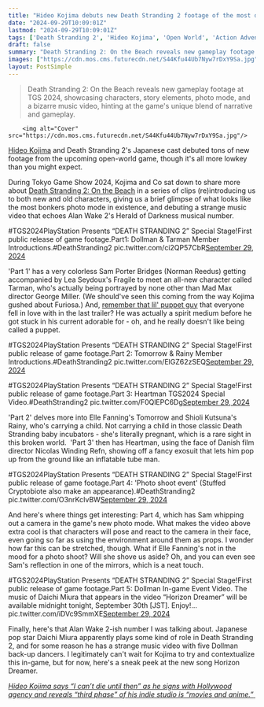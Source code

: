 ```yaml
---
title: "Hideo Kojima debuts new Death Stranding 2 footage of the most detailed photo mode ever, more famous faces, and an Alan Wake 2-style musical number"
date: "2024-09-29T10:09:01Z"
lastmod: "2024-09-29T10:09:01Z"
tags: ['Death Stranding 2', 'Hideo Kojima', 'Open World', 'Action Adventure', 'PlayStation', 'Tokyo Game Show', 'TGS 2024', 'Photo Mode']
draft: false
summary: "Death Stranding 2: On the Beach reveals new gameplay footage at TGS 2024, showcasing characters, story elements, photo mode, and a bizarre music video, hinting at the game's unique blend of narrative and gameplay."
images: ["https://cdn.mos.cms.futurecdn.net/S44Kfu44Ub7Nyw7rDxY9Sa.jpg"]
layout: PostSimple
---
```

> Death Stranding 2: On the Beach reveals new gameplay footage at TGS 2024, showcasing characters, story elements, photo mode, and a bizarre music video, hinting at the game's unique blend of narrative and gameplay.


        <img alt="Cover" src="https://cdn.mos.cms.futurecdn.net/S44Kfu44Ub7Nyw7rDxY9Sa.jpg"/>
        
[Hideo Kojima](https://www.gamesradar.com/tag/hideo-kojima/) and Death Stranding 2's Japanese cast debuted tons of new footage from the upcoming open-world game, though it's all more lowkey than you might expect.

During Tokyo Game Show 2024, Kojima and Co sat down to share more about [Death Stranding 2: On the Beach](https://www.gamesradar.com/death-stranding-2-guide/) in a series of clips (re)introducing us to both new and old characters, giving us a brief glimpse of what looks like the most bonkers photo mode in existence, and debuting a strange music video that echoes Alan Wake 2's Herald of Darkness musical number.

#TGS2024PlayStation Presents “DEATH STRANDING 2” Special Stage!First public release of game footage.Part1: Dollman & Tarman Member Introductions.#DeathStranding2 pic.twitter.com/ci2QP57CbR[September 29, 2024](https://twitter.com/KojiPro2015_EN/status/1840230233418469515)

'Part 1' has a very colorless Sam Porter Bridges (Norman Reedus) getting accompanied by Lea Seydoux's Fragile to meet an all-new character called Tarman, who's actually being portrayed by none other than Mad Max director George Miller. (We should've seen this coming from the way Kojima gushed about Furiosa.) And, [remember that lil' puppet guy](https://www.gamesradar.com/death-stranding-2s-weird-dummy-is-making-alan-wake-2-fans-do-a-double-take/) that everyone fell in love with in the last trailer? He was actually a spirit medium before he got stuck in his current adorable for - oh, and he really doesn't like being called a puppet.

#TGS2024PlayStation Presents “DEATH STRANDING 2” Special Stage!First public release of game footage.Part 2: Tomorrow & Rainy Member Introductions.#DeathStranding2 pic.twitter.com/ElGZ62zSEQ[September 29, 2024](https://twitter.com/KojiPro2015_EN/status/1840230818003988506)

#TGS2024PlayStation Presents “DEATH STRANDING 2” Special Stage!First public release of game footage.Part 3: Heartman TGS2024 Special Video.#DeathStranding2 pic.twitter.com/F0QlEPC6Dg[September 29, 2024](https://twitter.com/KojiPro2015_EN/status/1840231509309211080)

'Part 2' delves more into Elle Fanning's Tomorrow and Shioli Kutsuna's Rainy, who's carrying a child. Not carrying a child in those classic Death Stranding baby incubators - she's literally pregnant, which is a rare sight in this broken world.  'Part 3' then has Heartman, using the face of Danish film director Nicolas Winding Refn, showing off a fancy exosuit that lets him pop up from the ground like an inflatable tube man.

#TGS2024PlayStation Presents “DEATH STRANDING 2” Special Stage!First public release of game footage.Part 4: 'Photo shoot event' (Stuffed Cryptobiote also make an appearance).#DeathStranding2 pic.twitter.com/O3nrKcIvBW[September 29, 2024](https://twitter.com/KojiPro2015_EN/status/1840235179761397869)

And here's where things get interesting: Part 4, which has Sam whipping out a camera in the game's new photo mode. What makes the video above extra cool is that characters will pose and react to the camera in their face, even going so far as using the environment around them as props. I wonder how far this can be stretched, though. What if Elle Fanning's not in the mood for a photo shoot? Will she shove us aside? Oh, and you can even see Sam's reflection in one of the mirrors, which is a neat touch.

#TGS2024PlayStation Presents “DEATH STRANDING 2” Special Stage!First public release of game footage.Part 5: Dollman In-game Event Video. The music of Daichi Miura that appears in the video “Horizon Dreamer” will be available midnight tonight, September 30th [JST]. Enjoy!… pic.twitter.com/iDVc9SmmXE[September 29, 2024](https://twitter.com/KojiPro2015_EN/status/1840233883117465777)

Finally, here's that Alan Wake 2-ish number I was talking about. Japanese pop star Daichi Miura apparently plays some kind of role in Death Stranding 2, and for some reason he has a strange music video with five Dollman back-up dancers. I legitimately can't wait for Kojima to try and contextualize this in-game, but for now, here's a sneak peek at the new song Horizon Dreamer.

[<em>Hideo Kojima says “I can’t die until then” as he signs with Hollywood agency and reveals “third phase” of his indie studio is “movies and anime.”</em> ](https://www.gamesradar.com/games/hideo-kojima-says-i-cant-die-until-then-as-he-signs-with-hollywood-agency-and-reveals-third-phase-of-his-indie-studio-is-movies-and-anime/)
        